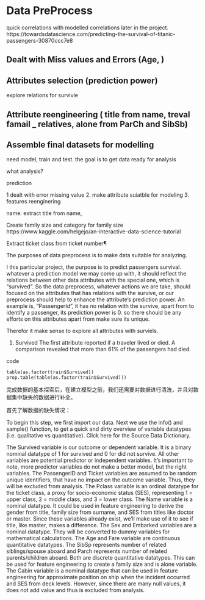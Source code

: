 # Data PreProcess
quick correlations with modelled correlations later in the project.
https://towardsdatascience.com/predicting-the-survival-of-titanic-passengers-30870ccc7e8

## Dealt with Miss values and Errors (Age, )



## Attributes selection (prediction power) 
explore relations for survivle

## Attribute reengineering ( title from name,  treval famail _ relatives, alone  from ParCh and SibSb)

## Assemble final datasets for modelling
need model, train and test.
 the goal is to get data ready for analysis
 
 what analysis?  
 
 prediction
 
 
 
1 dealt with error missing value
2. make attribute suiatble for modeling
3. features reenginering

name: extract title from name, 

Create family size and category for family size
https://www.kaggle.com/helgejo/an-interactive-data-science-tutorial

Extract ticket class from ticket number¶



The purposes of data preprocess is to make data suitable for analyzing. 

I this particular project, the purpose is to predict passengers survival. whatever a prediction model we may come up with, it should reflect the relations between other data attributes with the special one, which is "survived". So the data preprocess, whatever actions we are take, should focused on the attributes that has relations with the survive, or our preprocess should help to enhance the attribute's prediction power. An example is, "PassengerId", it has no relation with the survive, apart from to identify a passenger, its prediction power is 0. so there should be any efforts on this attributes apart from make sure its unique. 

Therefor it make sense to explore all attributes with surviels.



1. Survived
The first attribute reported if a traveler lived or died. A comparison revealed that more than 61% of the passengers had died.

code

```
table(as.factor(train$Survived))
prop.table(table(as.factor(train$Survived)))

```


 完成数据的基本探索后，在建立模型之前，我们还需要对数据进行清洗，并且对数据集中缺失的数据进行补全。

首先了解数据的缺失情况：

To begin this step, we first import our data. Next we use the info() and sample() function, to get a quick and dirty overview of variable datatypes (i.e. qualitative vs quantitative). Click here for the Source Data Dictionary.

The Survived variable is our outcome or dependent variable. It is a binary nominal datatype of 1 for survived and 0 for did not survive. All other variables are potential predictor or independent variables. It's important to note, more predictor variables do not make a better model, but the right variables.
The PassengerID and Ticket variables are assumed to be random unique identifiers, that have no impact on the outcome variable. Thus, they will be excluded from analysis.
The Pclass variable is an ordinal datatype for the ticket class, a proxy for socio-economic status (SES), representing 1 = upper class, 2 = middle class, and 3 = lower class.
The Name variable is a nominal datatype. It could be used in feature engineering to derive the gender from title, family size from surname, and SES from titles like doctor or master. Since these variables already exist, we'll make use of it to see if title, like master, makes a difference.
The Sex and Embarked variables are a nominal datatype. They will be converted to dummy variables for mathematical calculations.
The Age and Fare variable are continuous quantitative datatypes.
The SibSp represents number of related siblings/spouse aboard and Parch represents number of related parents/children aboard. Both are discrete quantitative datatypes. This can be used for feature engineering to create a family size and is alone variable.
The Cabin variable is a nominal datatype that can be used in feature engineering for approximate position on ship when the incident occurred and SES from deck levels. However, since there are many null values, it does not add value and thus is excluded from analysis.
